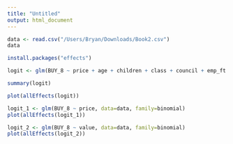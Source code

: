 ```yaml
---
title: "Untitled"
output: html_document
---
```


```r
data <- read.csv("/Users/Bryan/Downloads/Book2.csv")
data
```

```r
install.packages("effects")
```

```r
logit <- glm(BUY_8 ~ price + age + children + class + council + emp_ft + emp_hwife + no_dish + n_videos + price_mc + race_dummy + value + sex + rent + sat_have + vcr_have + watch_bbc1 + Watch_bbc2 + watch_itv + watch_ch4 + tv_satis1_5, data=data, family=binomial)
```

```r
summary(logit)
```
```r
plot(allEffects(logit))
```

```r
logit_1 <- glm(BUY_8 ~ price, data=data, family=binomial)
plot(allEffects(logit_1))
```

```r
logit_2 <- glm(BUY_8 ~ value, data=data, family=binomial)
plot(allEffects(logit_2))
```



